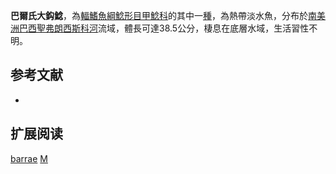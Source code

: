 {{Speciesbox
| name = 巴爾氏大鈎鯰
| image = 
| image_width = 250px
| image_caption = 
| status = NE
| status_system = IUCN3.1
| genus = Megalancistrus
| species = barrae
| authority = [[Steindachner|Steindachner]], 1910
| synonyms = *''Ancistrus barrae'', Steindachner, 1910
}} 
'''巴爾氏大鈎鯰'''，為[[輻鰭魚綱|輻鰭魚綱]][[鯰形目|鯰形目]][[甲鯰科|甲鯰科]]的其中一[[種|種]]，為熱帶淡水魚，分布於[[南美洲|南美洲]][[巴西|巴西]][[聖弗朗西斯科河|聖弗朗西斯科河]]流域，體長可達38.5公分，棲息在底層水域，生活習性不明。

==参考文献==
*{{FishBase_species|genus=Megalancistrus|species=barrae|year=2014|month=11}}

== 扩展阅读 ==
{{refbegin}}
{{wikispecies-inline|Megalancistrus barrae|巴爾氏大鈎鯰}}
{{refend}}
{{Taxonbar|from=Q3757769}}

[[Category:大鈎鯰屬|barrae]]
[[Category:1910年描述的鱼类|M]]